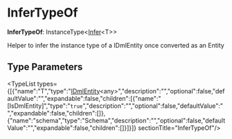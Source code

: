 
# InferTypeOf

 **InferTypeOf**: InstanceType&#60;[Infer](../types.DmlTypes.Infer/page.mdx)&#60;T&#62;&#62;

Helper to infer the instance type of a IDmlEntity once converted as an Entity

## Type Parameters

<TypeList types={[{"name":"T","type":"[IDmlEntity](../../interfaces/types.DmlTypes.IDmlEntity/page.mdx)&#60;any&#62;","description":"","optional":false,"defaultValue":"","expandable":false,"children":[{"name":"[IsDmlEntity]","type":"`true`","description":"","optional":false,"defaultValue":"","expandable":false,"children":[]},{"name":"schema","type":"Schema","description":"","optional":false,"defaultValue":"","expandable":false,"children":[]}]}]}  sectionTitle="InferTypeOf"/>
